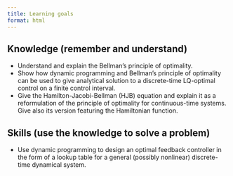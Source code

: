 ```yaml
---
title: Learning goals
format: html
---
```


## Knowledge (remember and understand)

- Understand and explain the Bellman's principle of optimality.
- Show how dynamic programming and Bellman's principle of optimality can be used to give analytical solution to a discrete-time LQ-optimal control on a finite control interval.
- Give the Hamilton-Jacobi-Bellman (HJB) equation and explain it as a reformulation of the principle of optimality for continuous-time systems. Give also its version featuring the Hamiltonian function.

## Skills (use the knowledge to solve a problem)

- Use dynamic programming to design an optimal feedback controller in the form of a lookup table for a general (possibly nonlinear) discrete-time dynamical system.
